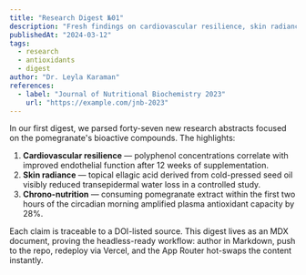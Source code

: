 ```yaml
---
title: "Research Digest №01"
description: "Fresh findings on cardiovascular resilience, skin radiance, and chrono-nutrition timing."
publishedAt: "2024-03-12"
tags:
  - research
  - antioxidants
  - digest
author: "Dr. Leyla Karaman"
references:
  - label: "Journal of Nutritional Biochemistry 2023"
    url: "https://example.com/jnb-2023"
---
```


In our first digest, we parsed forty-seven new research abstracts focused on the pomegranate's bioactive compounds. The highlights:

1. **Cardiovascular resilience** — polyphenol concentrations correlate with improved endothelial function after 12 weeks of supplementation.
2. **Skin radiance** — topical ellagic acid derived from cold-pressed seed oil visibly reduced transepidermal water loss in a controlled study.
3. **Chrono-nutrition** — consuming pomegranate extract within the first two hours of the circadian morning amplified plasma antioxidant capacity by 28%.

Each claim is traceable to a DOI-listed source. This digest lives as an MDX document, proving the headless-ready workflow: author in Markdown, push to the repo, redeploy via Vercel, and the App Router hot-swaps the content instantly.
